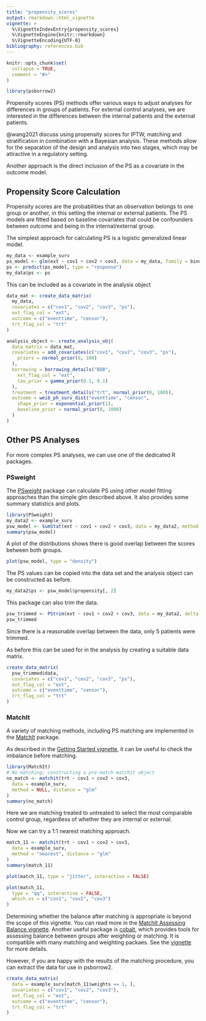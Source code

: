 ```yaml
---
title: "propensity_scores"
output: rmarkdown::html_vignette
vignette: >
  %\VignetteIndexEntry{propensity_scores}
  %\VignetteEngine{knitr::rmarkdown}
  %\VignetteEncoding{UTF-8}
bibliography: references.bib
---
```


```r
knitr::opts_chunk$set(
  collapse = TRUE,
  comment = "#>"
)
```

```r
library(psborrow2)
```

Propensity scores (PS) methods offer various ways to adjust analyses for differences in groups of patients. For external control analyses, we are interested in the differences between the internal patients and the external patients.

@wang2021 discuss using propensity scores for IPTW, matching and stratification in combination with a Bayesian analysis. These methods allow for the separation of the design and analysis into two stages, which may be attractive in a regulatory setting.

Another approach is the direct inclusion of the PS as a covariate in the outcome model.

## Propensity Score Calculation

Propensity scores are the probabilities that an observation belongs to one group or another, in this setting the internal or external patients. The PS models are fitted based on baseline covariates that could be confounders between outcome and being in the internal/external group.

The simplest approach for calculating PS is a logistic generalized linear model.

```r
my_data <- example_surv
ps_model <- glm(ext ~ cov1 + cov2 + cov3, data = my_data, family = binomial)
ps <- predict(ps_model, type = "response")
my_data$ps <- ps
```

This can be included as a covariate in the analysis object

```r
data_mat <- create_data_matrix(
  my_data,
  covariates = c("cov1", "cov2", "cov3", "ps"),
  ext_flag_col = "ext",
  outcome = c("eventtime", "censor"),
  trt_flag_col = "trt"
)

analysis_object <- create_analysis_obj(
  data_matrix = data_mat,
  covariates = add_covariates(c("cov1", "cov2", "cov3", "ps"),
    priors = normal_prior(0, 100)
  ),
  borrowing = borrowing_details("BDB",
    ext_flag_col = "ext",
    tau_prior = gamma_prior(0.1, 0.1)
  ),
  treatment = treatment_details("trt", normal_prior(0, 100)),
  outcome = weib_ph_surv_dist("eventtime", "censor",
    shape_prior = exponential_prior(1),
    baseline_prior = normal_prior(0, 1000)
  )
)
```

## Other PS Analyses

For more complex PS analyses, we can use one of the dedicated R packages.

### PSweight

The [PSweight](https://cran.r-project.org/package=PSweight) package can calculate PS using other model fitting approaches than the simple glm described above. It also provides some summary statistics and plots.

```r
library(PSweight)
my_data2 <- example_surv
psw_model <- SumStat(ext ~ cov1 + cov2 + cov3, data = my_data2, method = "gbm")
summary(psw_model)
```

A plot of the distributions shows there is good overlap between the scores between both groups.

```r
plot(psw_model, type = "density")
```

The PS values can be copied into the data set and the analysis object can be constructed as before.

```r
my_data2$ps <- psw_model$propensity[, 2]
```

This package can also trim the data.

```r
psw_trimmed <- PStrim(ext ~ cov1 + cov2 + cov3, data = my_data2, delta = 0.1)
psw_trimmed
```

Since there is a reasonable overlap between the data, only 5 patients were trimmed.

As before this can be used for in the analysis by creating a suitable data matrix.

```r
create_data_matrix(
  psw_trimmed$data,
  covariates = c("cov1", "cov2", "cov3", "ps"),
  ext_flag_col = "ext",
  outcome = c("eventtime", "censor"),
  trt_flag_col = "trt"
)
```

### MatchIt

A variety of matching methods, including PS matching are implemented in the [MatchIt](https://cran.r-project.org/package=MatchIt) package.

As described in the [Getting Started vignette](https://cran.r-project.org/web/packages/MatchIt/vignettes/MatchIt.html), it can be useful to check the imbalance before matching.

```r
library(MatchIt)
# No matching; constructing a pre-match matchit object
no_match <- matchit(trt ~ cov1 + cov2 + cov3,
  data = example_surv,
  method = NULL, distance = "glm"
)
summary(no_match)
```

Here we are matching treated to untreated to select the most comparable control group, regardless of whether they are internal or external.

Now we can try a 1:1 nearest matching approach.

```r
match_11 <- matchit(trt ~ cov1 + cov2 + cov3,
  data = example_surv,
  method = "nearest", distance = "glm"
)
summary(match_11)
```

```r
plot(match_11, type = "jitter", interactive = FALSE)
```

```r
plot(match_11,
  type = "qq", interactive = FALSE,
  which.xs = c("cov1", "cov2", "cov3")
)
```

Determining whether the balance after matching is appropriate is beyond the scope of this vignette. You can read more in the [MatchIt Assessing Balance vignette](https://cran.r-project.org/web/packages/MatchIt/vignettes/assessing-balance.html). Another useful package is [cobalt](https://cran.r-project.org/package=cobalt), which provides tools for assessing balance between groups after weighting or matching. It is compatible with many matching and weighting packaes. See the [vignette](https://cran.r-project.org/web/packages/cobalt/vignettes/cobalt.html) for more details.

However, if you are happy with the results of the matching procedure, you can extract the data for use in psborrow2.

```r
create_data_matrix(
  data = example_surv[match_11$weights == 1, ],
  covariates = c("cov1", "cov2", "cov3"),
  ext_flag_col = "ext",
  outcome = c("eventtime", "censor"),
  trt_flag_col = "trt"
)
```
